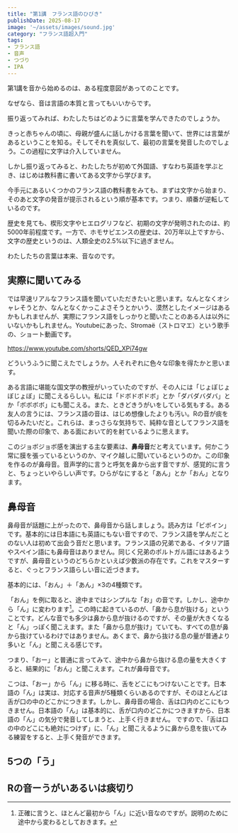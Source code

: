 ```yaml
---
title: "第1講　フランス語のひびき"
publishDate: 2025-08-17
image: '~/assets/images/sound.jpg'
category: "フランス語超入門"
tags:
- フランス語
- 音声
- つづり
- IPA
---
```

第1講を音から始めるのは、ある程度意図があってのことです。

なぜなら、音は言語の本質と言ってもいいからです。　

振り返ってみれば、​わたしたちはどのように言葉を学んできたのでしょうか。

きっと赤ちゃんの頃に、母親が盛んに話しかける言葉を聞いて、​世界には言葉があるということを知る。そしてそれを真似して、​最初の言葉を発音したのでしょう。​この過程に文字は介入していません。

しかし振り返ってみると、わたしたちが初めて外国語、​すなわち英語を学ぶとき、​はじめは教科書に書いてある文字から学びます。

今手元にあるいくつかのフランス語の教科書をみても、​まずは文字から始まり、​そのあと文字の発音が提示されるという順が基本です。つまり、​順番が逆転しているのです。

歴史を見ても、楔形文字やヒエログリフなど、​初期の文字が発明されたのは、約5000年前程度です。一方で、​ホモサピエンスの歴史は、20万年以上ですから、​文字の歴史というのは、人類全史の2.5%以下に過ぎません。

わたしたちの言葉は本来、音なのです。

## 実際に聞いてみる

では早速リアルなフランス語を聞いていただきたいと思います。なんとなくオシャレそうとか、なんとなくかっこよさそうとかいう、漠然としたイメージはあるかもしれませんが、実際にフランス語をしっかりと聞いたことのある人は以外にいないかもしれません。Youtubeにあった、Stromaë（ストロマエ）という歌手の、ショート動画です。

https://www.youtube.com/shorts/QED_XPi74gw

どういうふうに聞こえたでしょうか。​人それぞれに色々な印象を得たかと思います。

ある言語に堪能な国文学の教授がいっていたのですが、その人には「じょぼじょぼじょぼ」に聞こえるらしい。私には「ドボドボドボ」とか「​ダバダバダバ」とか「ボボボボ」にも聞こえる。また、​ときどきうがいをしている気もする。ある友人の言うには、​フランス語の音は、はじめ想像したよりも汚い。​Rの音が痰を切るみたいだと。これらは、まっさらな気持ちで、​純粋な音としてフランス語を聞いた際の印象で、​ある面において的を射ているように思えます。

このジョボジョボ感を演出する主な要素は、**鼻母音**だと考えています。​何かこう常に膜を張っているというのか、​マイク越しに聞いているというのか。この印象を作るのが鼻母音。​音声学的に言うと呼気を鼻から出す音ですが、感覚的に言うと、​ちょっといやらしい声です。ひらがなにすると「あん」とか「おん」となります。

## 鼻母音

鼻母音が話題に上がったので、鼻母音から話しましょう。読み方は「ビボイン」です。基本的には日本語にも英語にもない音ですので、フランス語を学んだことのない人は初めて出会う音だと思います。フランス語の兄弟である、イタリア語やスペイン語にも鼻母音はありません。同じく兄弟のポルトガル語にはあるようですが、鼻母音というのどちらかといえば少数派の存在です。これをマスターすると、ぐっとフランス語らしい音に近づきます。

基本的には、「おん」＋「あん」×3の4種類です。

「おん」を例に取ると、途中まではシンプルな「お」の音です。しかし、途中から「ん」に変わります[^1]。この時に起きているのが、「鼻から息が抜ける」ということです。どんな音でも多少は鼻から息が抜けるのですが、その量が大きくなると「ん」っぽく聞こえます。また「鼻から息が抜け」ていても、すべての息が鼻から抜けているわけではありません。あくまで、鼻から抜ける息の量が普通より多いと「ん」と聞こえる感じです。

つまり、「おー」と普通に言ってみて、途中から鼻から抜ける息の量を大きくすると、結果的に「おん」と聞こえます。これが鼻母音です。

こつは、「おー」から「ん」に移る時に、舌をどこにもつけないことです。日本語の「ん」は実は、対応する音声が5種類くらいあるのですが、そのほとんどは舌が口の中のどこかにつきます。しかし、鼻母音の場合、舌は口内のどこにもつきません。日本語の「ん」は基本的に、舌が口内のどこかにつきますから、日本語の「ん」の気分で発音してしまうと、上手く行きません。
ですので、「舌は口の中のどこにも絶対につけず」に、「ん」と聞こえるように鼻から息を抜いてみる練習をすると、上手く発音ができます。

## 5つの「う」

## Rの音ーうがいあるいは痰切り

[^1]:正確に言うと、ほとんど最初から「ん」に近い音なのですが。説明のために途中から変わるとしておきます。